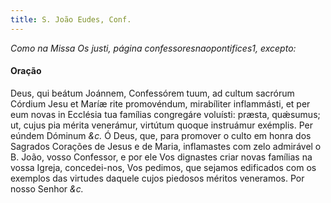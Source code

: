 ```yaml
---
title: S. João Eudes, Conf.
---
```


<em>Como na Missa Os justi, página confessoresnaopontifices1, excepto:</em>

#### Oração

<div class="grid grid-cols-2 gap-5">
  <span class="text-justify">
    Deus, qui beátum Joánnem, Confessórem tuum, ad cultum sacrórum Córdium Jesu
    et Maríæ rite promovéndum, mirabíliter inflammásti, et per eum novas in
    Ecclésia tua famílias congregáre voluísti: præsta, quǽsumus; ut, cujus pia
    mérita venerámur, virtútum quoque instruámur exémplis. Per eúndem Dóminum
    <em>&c.</em>
  </span>
  <span class="text-justify">
    Ó Deus, que, para promover o culto em honra dos Sagrados Corações de Jesus e
    de Maria, inflamastes com zelo admirável o B. João, vosso Confessor, e por
    ele Vos dignastes criar novas famílias na vossa Igreja, concedei-nos, Vos
    pedimos, que sejamos edificados com os exemplos das virtudes daquele cujos
    piedosos méritos veneramos. Por nosso Senhor <em>&c.</em>
  </span>
</div>
